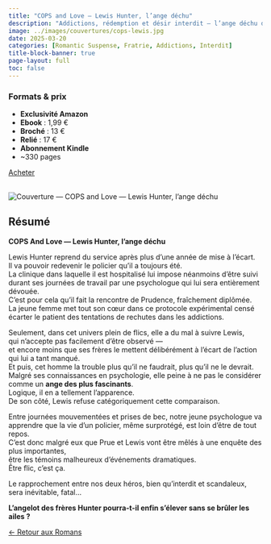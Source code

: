 ---
title: "COPS and Love — Lewis Hunter, l’ange déchu"
description: "Addictions, rédemption et désir interdit — l’ange déchu de la fratrie Hunter reprend du service."
image: ../images/couvertures/cops-lewis.jpg
date: 2025-03-20
categories: [Romantic Suspense, Fratrie, Addictions, Interdit]
title-block-banner: true
page-layout: full
toc: false
---

<!-- ===== 1) FORMATS & PRIX EN PREMIER ===== -->
<section class="formats-prix-modern">

<div class="prix-left">
  <h3>Formats & prix</h3>
  <ul>
    <li><strong>Exclusivité Amazon</strong></li>
    <li><strong>Ebook</strong> : 1,99 €</li>
    <li><strong>Broché</strong> : 13 €</li>
    <li><strong>Relié</strong> : 17 €</li>
    <li><strong>Abonnement Kindle</strong></li>
    <li>~330 pages</li>
  </ul>
</div>

<div class="prix-right">
  <a class="btn btn-primary"
     href="https://amzn.eu/d/81P70EM"
     target="_blank" rel="noopener noreferrer" role="button" aria-label="Acheter COPS and Love — Lewis Hunter sur Amazon">
     Acheter
  </a>
  <br></br>
</div>

</section>

<!-- ===== 2) DEUX COLONNES (PHOTO À GAUCHE, TEXTE À DROITE) ===== -->
<section class="book-two-col reverse">

<div class="book-cover">
  <img src="../images/couvertures/cops-lewis.jpg" alt="Couverture — COPS and Love — Lewis Hunter, l’ange déchu">
</div>

<div class="resume">

## Résumé

**COPS And Love — Lewis Hunter, l’ange déchu**

Lewis Hunter reprend du service après plus d'une année de mise à l'écart.  
Il va pouvoir redevenir le policier qu'il a toujours été.  
La clinique dans laquelle il est hospitalisé lui impose néanmoins d'être suivi durant ses journées de travail par une psychologue qui lui sera entièrement dévouée.  
C'est pour cela qu'il fait la rencontre de Prudence, fraîchement diplômée.  
La jeune femme met tout son cœur dans ce protocole expérimental censé écarter le patient des tentations de rechutes dans les addictions.

Seulement, dans cet univers plein de flics, elle a du mal à suivre Lewis,  
qui n'accepte pas facilement d'être observé —  
et encore moins que ses frères le mettent délibérément à l'écart de l'action qui lui a tant manqué.  
Et puis, cet homme la trouble plus qu'il ne faudrait, plus qu'il ne le devrait.  
Malgré ses connaissances en psychologie, elle peine à ne pas le considérer comme un **ange des plus fascinants**.  
Logique, il en a tellement l'apparence.  
De son côté, Lewis refuse catégoriquement cette comparaison.

Entre journées mouvementées et prises de bec, notre jeune psychologue va apprendre que la vie d'un policier, même surprotégé, est loin d'être de tout repos.  
C'est donc malgré eux que Prue et Lewis vont être mêlés à une enquête des plus importantes,  
être les témoins malheureux d'événements dramatiques.  
Être flic, c'est ça.  

Le rapprochement entre nos deux héros, bien qu'interdit et scandaleux, sera inévitable, fatal...

**L'angelot des frères Hunter pourra-t-il enfin s'élever sans se brûler les ailes ?**

</div>

</section>

<!-- ===== 3) RETOUR ===== -->
<div class="back-home">
  <a href="../romans/index.qmd" class="btn-back" role="button" aria-label="Retour aux Romans">
    <span class="arrow">←</span> Retour aux Romans
  </a>
</div>
